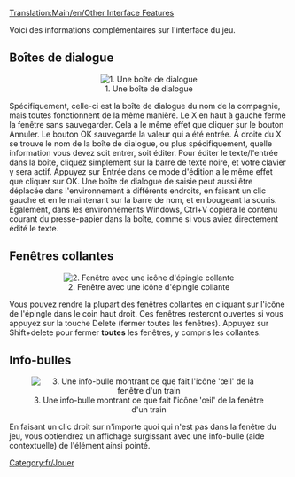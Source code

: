 [[Translation:Main/en/Other Interface Features]]
[[Category:fr/Jouer]]

Voici des informations complémentaires sur l'interface du jeu.

==Boîtes de dialogue==
<center>[[File:en/Ottdin1.png|center|none|frame|1. Une boîte de dialogue]]</center>
Spécifiquement, celle-ci est la boîte de dialogue du nom de la compagnie, mais toutes fonctionnent de la même manière. Le X en haut à gauche  ferme la fenêtre sans sauvegarder. Cela a le même effet que cliquer sur le bouton Annuler. Le bouton OK sauvegarde la valeur qui a été entrée. À droite du X se trouve le nom de la boîte de dialogue, ou plus spécifiquement, quelle information vous devez soit entrer, soit éditer. Pour éditer le texte/l'entrée dans la boîte, cliquez simplement sur la barre de texte noire, et votre clavier y sera actif. Appuyez sur Entrée dans ce mode d'édition a le même effet que cliquer sur OK. Une boîte de dialogue de saisie peut aussi être déplacée dans l'environnement à différents endroits, en faisant un clic gauche et en le maintenant sur la barre de nom, et en bougeant la souris. Également, dans les environnements Windows, Ctrl+V copiera le contenu courant du presse-papier dans la boîte, comme si vous aviez directement édité le texte.

==Fenêtres collantes==
<center>[[File:en/Sticky Thumbtack.png|center|none|frame|2. Fenêtre avec une icône d'épingle collante]]</center>
Vous pouvez rendre la plupart des fenêtres collantes en cliquant sur l'icône de l'épingle dans le coin haut droit. Ces fenêtres resteront ouvertes si vous appuyez sur la touche Delete (fermer toutes les fenêtres). Appuyez sur Shift+delete pour fermer '''toutes''' les fenêtres, y compris les collantes.

==Info-bulles==
<center>[[File:en/Tooltip.png|center|none|frame|3. Une info-bulle montrant ce que fait l'icône 'œil' de la fenêtre d'un train]]</center>
En faisant un clic droit sur n'importe quoi qui n'est pas dans la fenêtre du jeu, vous obtiendrez un affichage surgissant avec une info-bulle (aide contextuelle) de l'élément ainsi pointé.